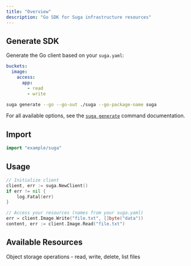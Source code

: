 ```yaml
---
title: "Overview"
description: "Go SDK for Suga infrastructure resources"
---
```


## Generate SDK

Generate the Go client based on your `suga.yaml`:

```yaml title="suga.yaml"
buckets:
  image:
    access:
      app:
        - read
        - write
```

```bash
suga generate --go --go-out ./suga --go-package-name suga
```

For all available options, see the [`suga generate`](/cli/generate) command documentation.

## Import

```go
import "example/suga"
```

## Usage

```go
// Initialize client
client, err := suga.NewClient()
if err != nil {
    log.Fatal(err)
}

// Access your resources (names from your suga.yaml)
err = client.Image.Write("file.txt", []byte("data"))
content, err := client.Image.Read("file.txt")
```

## Available Resources

<CardGroup cols={2}>
  <Card title="Storage" icon="database" href="/sdk-reference/go/storage">
    Object storage operations - read, write, delete, list files
  </Card>
</CardGroup>